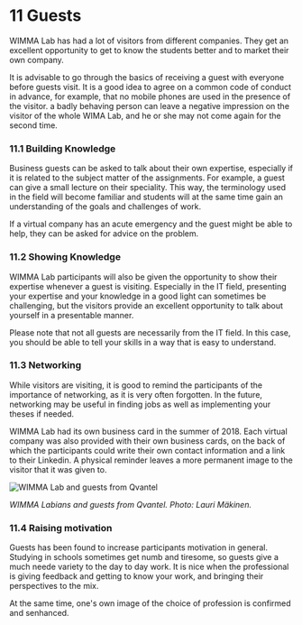 # 11 Guests
WIMMA Lab has had a lot of visitors from different companies. They get an excellent opportunity to get to know the students better and to market their own company.

It is advisable to go through the basics of receiving a guest with everyone before guests visit. It is a good idea to agree on a common code of conduct in advance, for example, that no mobile phones are used in the presence of the visitor. a badly behaving person can leave a negative impression on the visitor of the whole WIMA Lab, and he or she may not come again for the second time.

### 11.1 Building Knowledge
Business guests can be asked to talk about their own expertise, especially if it is related to the subject matter of the assignments. For example, a guest can give a small lecture on their speciality. This way, the terminology used in the field will become familiar and students will at the same time gain an understanding of the goals and challenges of work.

If a virtual company has an acute emergency and the guest might be able to help, they can be asked for advice on the problem.

### 11.2 Showing Knowledge
WIMMA Lab participants will also be given the opportunity to show their expertise whenever a guest is visiting. Especially in the IT field, presenting your expertise and your knowledge in a good light can sometimes be challenging, but the visitors provide an excellent opportunity to talk about yourself in a presentable manner. 

Please note that not all guests are necessarily from the IT field. In this case, you should be able to tell your skills in a way that is easy to understand.

### 11.3 Networking
While visitors are visiting, it is good to remind the participants of the importance of networking, as it is very often forgotten. In the future, networking may be useful in finding jobs as well as implementing your theses if needed.

WIMMA Lab had its own business card in the summer of 2018. Each virtual company was also provided with their own business cards, on the back of which the participants could write their own contact information and a link to their Linkedin. A physical reminder leaves a more permanent image to the visitor that it was given to.

<Image src="/assets/Black-Book-Images/image030.jpg" alt="WIMMA Lab and guests from Qvantel" width={750} height={560} priority />  

*WIMMA Labians and guests from Qvantel. Photo: Lauri Mäkinen.*

### 11.4 Raising motivation
Guests has been found to increase participants motivation in general. Studying in schools sometimes get numb and tiresome, so guests give a much neede variety to the day to day work. It is nice when the professional is giving feedback and getting to know your work, and bringing their perspectives to the mix.

At the same time, one's own image of the choice of profession is confirmed and senhanced.
